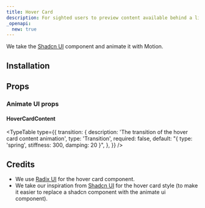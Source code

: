 ```yaml
---
title: Hover Card
description: For sighted users to preview content available behind a link.
_openapi:
  new: true
---
```


We take the [Shadcn UI](https://ui.shadcn.com/docs/components/hover-card) component and animate it with Motion.

<ComponentPreview name="radix-hover-card-demo" />

## Installation

<ComponentInstallation name="radix-hover-card" />

## Props

<div className="flex flex-row gap-x-3">
  <ExternalLink
    href="https://www.radix-ui.com/primitives/docs/components/hover-card"
    text="Docs"
  />
  <ExternalLink
    href="https://www.radix-ui.com/primitives/docs/components/hover-card#api-reference"
    text="API Reference"
  />
</div>

### Animate UI props

#### HoverCardContent

<TypeTable
  type={{
    transition: {
      description: 'The transition of the hover card content animation',
      type: 'Transition',
      required: false,
      default: "{ type: 'spring', stiffness: 300, damping: 20 }",
    },
  }}
/>

## Credits

- We use [Radix UI](https://www.radix-ui.com/primitives/docs/components/hover-card) for the hover card component.
- We take our inspiration from [Shadcn UI](https://ui.shadcn.com/docs/components/hover-card) for the hover card style (to make it easier to replace a shadcn component with the animate ui component).
